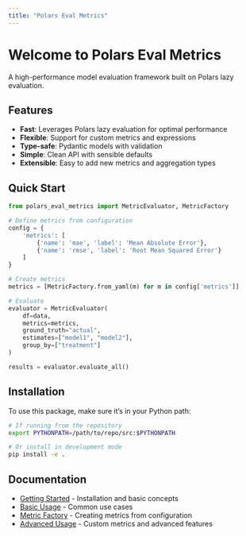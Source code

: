 ```yaml
---
title: "Polars Eval Metrics"
---
```


# Welcome to Polars Eval Metrics

A high-performance model evaluation framework built on Polars lazy evaluation.

## Features

- **Fast**: Leverages Polars lazy evaluation for optimal performance
- **Flexible**: Support for custom metrics and expressions
- **Type-safe**: Pydantic models with validation
- **Simple**: Clean API with sensible defaults
- **Extensible**: Easy to add new metrics and aggregation types

## Quick Start

```python
from polars_eval_metrics import MetricEvaluator, MetricFactory

# Define metrics from configuration
config = {
    'metrics': [
        {'name': 'mae', 'label': 'Mean Absolute Error'},
        {'name': 'rmse', 'label': 'Root Mean Squared Error'}
    ]
}

# Create metrics
metrics = [MetricFactory.from_yaml(m) for m in config['metrics']]

# Evaluate
evaluator = MetricEvaluator(
    df=data,
    metrics=metrics,
    ground_truth="actual",
    estimates=["model1", "model2"],
    group_by=["treatment"]
)

results = evaluator.evaluate_all()
```

## Installation

To use this package, make sure it's in your Python path:

```bash
# If running from the repository
export PYTHONPATH=/path/to/repo/src:$PYTHONPATH

# Or install in development mode
pip install -e .
```

## Documentation

- [Getting Started](getting_started.qmd) - Installation and basic concepts
- [Basic Usage](examples/basic_usage.qmd) - Common use cases
- [Metric Factory](examples/metric_factory.qmd) - Creating metrics from configuration
- [Advanced Usage](examples/advanced_usage.qmd) - Custom metrics and advanced features